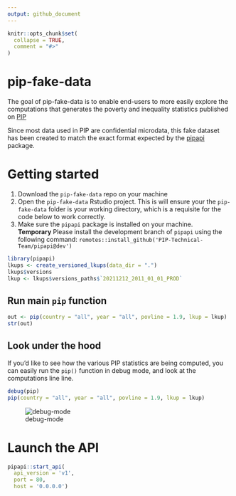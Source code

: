 ```yaml
---
output: github_document
---
```


<!-- README.md is generated from README.Rmd. Please edit that file -->

```r
knitr::opts_chunk$set(
  collapse = TRUE,
  comment = "#>"
)
```

# pip-fake-data

The goal of pip-fake-data is to enable end-users to more easily explore the 
computations that generates the poverty and inequality statistics published on
[PIP](https://pip.worldbank.org/home)

Since most data used in PIP are confidential microdata, this fake dataset has
been created to match the exact format expected by the [pipapi](https://github.com/PIP-Technical-Team/pipapi) package.

# Getting started

1. Download the `pip-fake-data` repo on your machine
2. Open the `pip-fake-data` Rstudio project. This is will ensure your the
`pip-fake-data` folder is your working directory, which is a requisite for the
code below to work correctly.
3. Make sure the `pipapi` package is installed on your machine.   
__Temporary__ Please install the development branch of `pipapi` using the following
command: `remotes::install_github('PIP-Technical-Team/pipapi@dev')`

```r
library(pipapi)
lkups <- create_versioned_lkups(data_dir = ".")
lkups$versions
lkup <- lkups$versions_paths$`20211212_2011_01_01_PROD`
```

## Run main `pip` function
```r
out <- pip(country = "all", year = "all", povline = 1.9, lkup = lkup)
str(out)
```

## Look under the hood
If you'd like to see how the various PIP statistics are being computed, you can
easily run the `pip()` function in debug mode, and look at the computations line 
line.
```r
debug(pip)
pip(country = "all", year = "all", povline = 1.9, lkup = lkup)
```

![debug-mode](debug-mode.gif)

# Launch the API
```r
pipapi::start_api(
  api_version = 'v1',
  port = 80,
  host = '0.0.0.0')
```

